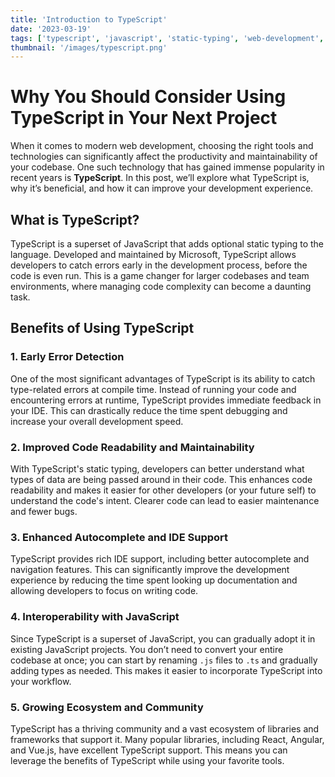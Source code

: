 ```yaml
---
title: 'Introduction to TypeScript'
date: '2023-03-19'
tags: ['typescript', 'javascript', 'static-typing', 'web-development', 'code-maintainability', 'typescript-benefits', 'ide-support']
thumbnail: '/images/typescript.png'
---
```


# Why You Should Consider Using TypeScript in Your Next Project

When it comes to modern web development, choosing the right tools and technologies can significantly affect the productivity and maintainability of your codebase. One such technology that has gained immense popularity in recent years is **TypeScript**. In this post, we’ll explore what TypeScript is, why it’s beneficial, and how it can improve your development experience.

## What is TypeScript?

TypeScript is a superset of JavaScript that adds optional static typing to the language. Developed and maintained by Microsoft, TypeScript allows developers to catch errors early in the development process, before the code is even run. This is a game changer for larger codebases and team environments, where managing code complexity can become a daunting task.

## Benefits of Using TypeScript

### 1. **Early Error Detection**

One of the most significant advantages of TypeScript is its ability to catch type-related errors at compile time. Instead of running your code and encountering errors at runtime, TypeScript provides immediate feedback in your IDE. This can drastically reduce the time spent debugging and increase your overall development speed.

### 2. **Improved Code Readability and Maintainability**

With TypeScript's static typing, developers can better understand what types of data are being passed around in their code. This enhances code readability and makes it easier for other developers (or your future self) to understand the code's intent. Clearer code can lead to easier maintenance and fewer bugs.

### 3. **Enhanced Autocomplete and IDE Support**

TypeScript provides rich IDE support, including better autocomplete and navigation features. This can significantly improve the development experience by reducing the time spent looking up documentation and allowing developers to focus on writing code.

### 4. **Interoperability with JavaScript**

Since TypeScript is a superset of JavaScript, you can gradually adopt it in existing JavaScript projects. You don’t need to convert your entire codebase at once; you can start by renaming `.js` files to `.ts` and gradually adding types as needed. This makes it easier to incorporate TypeScript into your workflow.

### 5. **Growing Ecosystem and Community**

TypeScript has a thriving community and a vast ecosystem of libraries and frameworks that support it. Many popular libraries, including React, Angular, and Vue.js, have excellent TypeScript support. This means you can leverage the benefits of TypeScript while using your favorite tools.
